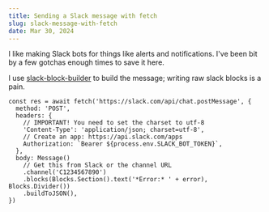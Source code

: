 ```yaml
---
title: Sending a Slack message with fetch
slug: slack-message-with-fetch
date: Mar 30, 2024
---
```


I like making Slack bots for things like alerts and notifications. I've been bit by
a few gotchas enough times to save it here.

I use [slack-block-builder](https://github.com/raycharius/slack-block-builder) to
build the message; writing raw slack blocks is a pain.

```tsx
const res = await fetch('https://slack.com/api/chat.postMessage', {
  method: 'POST',
  headers: {
    // IMPORTANT! You need to set the charset to utf-8
    'Content-Type': 'application/json; charset=utf-8',
    // Create an app: https://api.slack.com/apps
    Authorization: `Bearer ${process.env.SLACK_BOT_TOKEN}`,
  },
  body: Message()
    // Get this from Slack or the channel URL
    .channel('C1234567890')
    .blocks(Blocks.Section().text('*Error:* ' + error), Blocks.Divider())
    .buildToJSON(),
})
```
